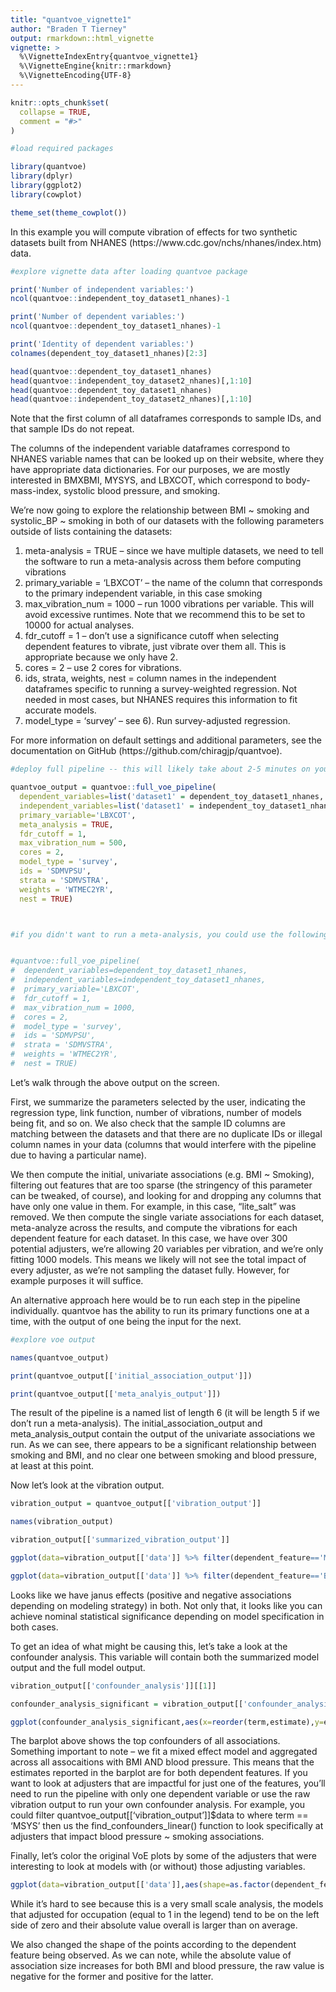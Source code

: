 ```yaml
---
title: "quantvoe_vignette1"
author: "Braden T Tierney"
output: rmarkdown::html_vignette
vignette: >
  %\VignetteIndexEntry{quantvoe_vignette1}
  %\VignetteEngine{knitr::rmarkdown}
  %\VignetteEncoding{UTF-8}
---
```


```r
knitr::opts_chunk$set(
  collapse = TRUE,
  comment = "#>"
)
```

```r
#load required packages

library(quantvoe)
library(dplyr)
library(ggplot2)
library(cowplot)

theme_set(theme_cowplot())
```

In this example you will compute vibration of effects for two synthetic datasets built from NHANES (https://www.cdc.gov/nchs/nhanes/index.htm) data.


```r
#explore vignette data after loading quantvoe package

print('Number of independent variables:')
ncol(quantvoe::independent_toy_dataset1_nhanes)-1

print('Number of dependent variables:')
ncol(quantvoe::dependent_toy_dataset1_nhanes)-1

print('Identity of dependent variables:')
colnames(dependent_toy_dataset1_nhanes)[2:3]

head(quantvoe::dependent_toy_dataset1_nhanes)
head(quantvoe::independent_toy_dataset2_nhanes)[,1:10]
head(quantvoe::dependent_toy_dataset1_nhanes)
head(quantvoe::independent_toy_dataset2_nhanes)[,1:10]

```

Note that the first column of all dataframes corresponds to sample IDs, and that sample IDs do not repeat.

The columns of the independent variable dataframes correspond to NHANES variable names that can be looked up on their website, where they have appropriate data dictionaries. For our purposes, we are mostly interested in BMXBMI, MYSYS, and LBXCOT, which correspond to body-mass-index, systolic blood pressure, and smoking.

We're now going to explore the relationship between BMI ~ smoking and systolic_BP ~ smoking in both of our datasets with the following parameters outside of lists containing the datasets:

1) meta-analysis = TRUE  -- since we have multiple datasets, we need to tell the software to run a meta-analysis across them before computing vibrations
2) primary_variable = 'LBXCOT' -- the name of the column that corresponds to the primary independent variable, in this case smoking
3) max_vibration_num = 1000 -- run 1000 vibrations per variable. This will avoid excessive runtimes. Note that we recommend this to be set to 10000 for actual analyses.
4) fdr_cutoff = 1 -- don't use a significance cutoff when selecting dependent features to vibrate, just vibrate over them all. This is appropriate because we only have 2.
5) cores = 2 -- use 2 cores for vibrations.
6) ids, strata, weights, nest = column names in the independent dataframes specific to running a survey-weighted regression. Not needed in most cases, but NHANES requires this information to fit accurate models.
7)  model_type  = 'survey' -- see 6). Run survey-adjusted regression.

For more information on default  settings and additional parameters, see the documentation on GitHub (https://github.com/chiragjp/quantvoe).


```r

#deploy full pipeline -- this will likely take about 2-5 minutes on your local machine. 

quantvoe_output = quantvoe::full_voe_pipeline(
  dependent_variables=list('dataset1' = dependent_toy_dataset1_nhanes,'dataset2' = dependent_toy_dataset2_nhanes),
  independent_variables=list('dataset1' = independent_toy_dataset1_nhanes,'dataset2' = independent_toy_dataset2_nhanes),
  primary_variable='LBXCOT',
  meta_analysis = TRUE,
  fdr_cutoff = 1,
  max_vibration_num = 500,
  cores = 2,
  model_type = 'survey',
  ids = 'SDMVPSU',
  strata = 'SDMVSTRA',
  weights = 'WTMEC2YR',
  nest = TRUE)



#if you didn't want to run a meta-analysis, you could use the following command. It will not run in this demo because it has been commented out, and it is only here for reference.


#quantvoe::full_voe_pipeline(
#  dependent_variables=dependent_toy_dataset1_nhanes,
#  independent_variables=independent_toy_dataset1_nhanes,
#  primary_variable='LBXCOT',
#  fdr_cutoff = 1,
#  max_vibration_num = 1000,
#  cores = 2,
#  model_type = 'survey',
#  ids = 'SDMVPSU',
#  strata = 'SDMVSTRA',
#  weights = 'WTMEC2YR',
#  nest = TRUE)

```

Let's walk through the above output on the screen. 

First, we summarize the parameters selected by the user, indicating the regression type, link  function, number of vibrations, number of models being fit, and so on. We also check that the sample ID columns are matching between the datasets and that there are no duplicate IDs or illegal column names in your data (columns that would interfere with the pipeline due to having a particular name). 

We then compute the initial, univariate associations (e.g. BMI ~ Smoking), filtering out features that are too sparse (the stringency of this parameter can be tweaked, of course), and looking for and dropping any columns that have only one value in them. For example, in this case, "lite_salt" was removed. We then compute the single variate associations for each dataset, meta-analyze across the results, and compute the vibrations for each dependent feature for each dataset. In this case, we have over 300 potential adjusters, we're allowing 20 variables per vibration, and we're only fitting 1000 models. This means we likely will not see the total impact of every adjuster, as we're not sampling the dataset fully. However, for example purposes it will suffice.

An alternative approach here would be to run each step in the pipeline individually. quantvoe has the ability to run its primary functions one at a time, with the output of one being the input for the next. 

```r

#explore voe output

names(quantvoe_output)

print(quantvoe_output[['initial_association_output']])

print(quantvoe_output[['meta_analyis_output']])

```

The result of the pipeline is a named list of length 6 (it will be length 5 if we don't run a meta-analysis). The initial_association_output and meta_analysis_output contain the output of the univariate associations we run. As we can see, there appears to be a significant relationship between smoking and BMI, and no clear one between smoking and blood pressure, at least at this point.

Now let's look at the vibration output.
```r
vibration_output = quantvoe_output[['vibration_output']]

names(vibration_output)

vibration_output[['summarized_vibration_output']]

ggplot(data=vibration_output[['data']] %>% filter(dependent_feature=='MSYS'),aes(x=estimate,y=-log10(p.value))) + geom_hline(yintercept = -log10(.05)) + geom_point(size=.5)+ xlim(-.03, 0.03) +ylim(0,5)+ggtitle('VoE for systolic blood pressure ~ smoking')

ggplot(data=vibration_output[['data']] %>% filter(dependent_feature=='BMXBMI'),aes(x=estimate,y=-log10(p.value))) + geom_hline(yintercept = -log10(.05)) + geom_point(size=.5)+ xlim(-.03, 0.03) +ylim(0,5)+ggtitle('VoE for systolic blood pressure ~ BMI')


```

Looks like we have janus effects (positive and negative associations depending on modeling strategy) in both. Not only that, it looks like you can achieve nominal statistical significance depending on model specification in both cases.

To get an idea of what might be causing this, let's take a look at the confounder analysis. This variable will contain both the summarized model output and the full model output. 
```r

vibration_output[['confounder_analysis']][[1]] 

confounder_analysis_significant = vibration_output[['confounder_analysis']][[1]] %>% filter(abs(statistic)>2.5) %>% arrange(desc(estimate)) %>% filter(term!='(Intercept)')

ggplot(confounder_analysis_significant,aes(x=reorder(term,estimate),y=estimate)) +geom_bar(stat='identity',position='dodge') + xlab('') + ylab('Change in model effect size')+ggtitle('Overall confounders of BMI and blood pressure associations with smoking ')+geom_errorbar(aes(ymin =sdmin,ymax=sdmax), width = 0.2, position = position_dodge(width = 0.9))+ theme(legend.position = 'bottom',plot.title = element_text(size=12))+theme(axis.text = element_text(size=10,angle=50,hjust=1))

```


The barplot above shows the top confounders of all associations. Something important to note -- we fit a mixed effect model and aggregated across all assocaitions with BMI AND blood pressure. This means that the estimates reported in the barplot are for both dependent features. If you want to look at adjusters that are impactful for just one of the features, you'll need to run the pipeline with only one dependent variable or use the raw vibration output to run your own confounder analysis. For example, you could filter quantvoe_output[['vibration_output']]$data to where term == 'MSYS' then us the find_confounders_linear() function to look specifically at adjusters that impact blood pressure ~ smoking associations.

Finally, let's color the original VoE plots by some of the adjusters that were interesting to look at models with (or without) those adjusting variables.
```r
ggplot(data=vibration_output[['data']],aes(shape=as.factor(dependent_feature),color=as.factor(occupation),x=estimate,y=-log10(p.value))) + geom_hline(yintercept = -log10(.05)) + geom_point(size=1,alpha=.3,)+ xlim(-.03, 0.03) +ylim(0,5)+ggtitle('VoE for systolic blood pressure ~ smoking')


```


While it's hard to see because this is a very small scale analysis, the models that adjusted for occupation (equal to 1 in the legend) tend to be on the left side of zero and their absolute value overall is larger than on average.

We also changed the shape of the points according to the dependent feature being observed. As we can note, while the absolute value of association size increases for both BMI and blood pressure, the raw value is negative for the former and positive for the latter.
